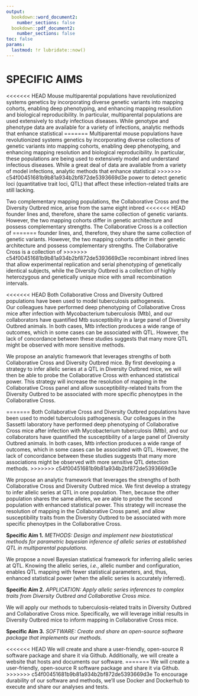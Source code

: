 ```yaml
---
output: 
  bookdown::word_document2:  
    number_sections: false
  bookdown::pdf_document2:  
    number_sections: false
toc: false
params:
  lastmod: !r lubridate::now()  
---
```



# SPECIFIC AIMS

<<<<<<< HEAD
Mouse multiparental populations have revolutionized systems genetics by incorporating
diverse genetic variants into mapping cohorts, enabling deep phenotyping, and enhancing 
mapping resolution and biological reproducibility. 
In particular, multiparental populations are used extensively to study infectious diseases. While genotype and 
phenotype data are available for a variety of infections, analytic methods that enhance statistical 
=======
Multiparental mouse populations have revolutionized systems genetics by incorporating
diverse collections of genetic variants into mapping cohorts, enabling deep phenotyping, and enhancing 
mapping resolution and biological reproducibility. 
In particular, these populations are being used to extensively model and understand infectious diseases. 
While a 
great deal of data are available from a variety of model infections, analytic methods that enhance statistical 
>>>>>>> c54f00451681b9b81a934b2bf872de5393669d3e
power to detect genetic loci (quantitative trait loci, QTL) that affect these infection-related traits are still lacking.

Two complementary mapping populations, the
Collaborative Cross and the Diversity Outbred mice, arise from the same eight inbred 
<<<<<<< HEAD
founder lines and, therefore, share the same collection of genetic variants. However, the two mapping cohorts 
differ in genetic architecture and possess complementary strengths. The Collaborative Cross is a collection of 
=======
founder lines, and, therefore, they share the same collection of genetic variants. However, the two mapping cohorts 
differ in their genetic architecture and possess complementary strengths. The Collaborative Cross is a collection of 
>>>>>>> c54f00451681b9b81a934b2bf872de5393669d3e
recombinant inbred lines that allow experimental replication and serial phenotyping of 
genetically identical subjects, while the 
Diversity Outbred is a collection of highly heterozygous and genetically unique 
mice with small recombination intervals.

<<<<<<< HEAD
Both Collaborative Cross and Diversity Outbred populations have been used to model tuberculosis pathogenesis.  
Our colleagues have performed deep 
phenotyping of Collaborative Cross mice after infection with Mycobacterium tuberculosis (Mtb), and our collaborators have quantified Mtb 
susceptibility in a large panel of Diversity Outbred animals. In both cases, Mtb infection produces a wide range of 
outcomes, which in some cases can be associated with QTL.  However, the lack of concordance between these studies 
suggests that many more QTL might be observed with more sensitive methods.

We propose an analytic framework that leverages strengths of both Collaborative Cross and Diversity Outbred mice. 
By first developing a strategy to infer allelic series at a QTL in Diversity Outbred mice, we will then be able to probe the Collaborative Cross with enhanced statistical power. This strategy will increase the resolution of mapping in the Collaborative Cross panel
and allow susceptibility-related traits from the Diversity Outbred to be associated with more specific phenoytpes in the Collaborative Cross.  


=======
Both Collaborative Cross and Diversity Outbred populations have been used to model tuberculosis pathogenesis. 
Our colleagues in the Sassetti laboratory have performed deep 
phenotyping of Collaborative Cross mice after infection with Mycobacterium tuberculosis (Mtb), and our collaborators have quantified 
the susceptibility of a large panel of Diversity Outbred animals. In both cases, Mtb infection produces a wide range of
outcomes, which in some cases can be associated with QTL.  However, the lack of concordance between these studies 
suggests that many more associations might be observed with more sensitive QTL detection methods.
>>>>>>> c54f00451681b9b81a934b2bf872de5393669d3e

We propose an analytic framework that leverages the strengths of both Collaborative Cross and 
Diversity Outbred mice. We first develop a strategy to infer allelic series at QTL in one population. 
Then, because the other population shares the same alleles, we are able to probe the second 
population with enhanced statistical power.  This strategy will increase the resolution of mapping in 
the Collaborative Cross panel, 
and allow susceptibility traits from the Diversity Outbred to be associated with more specific 
phenoytpes in the Collaborative Cross.  



**Specific Aim 1.** *METHODS: Design and implement new biostatistical methods for parametric bayesian inference of allelic series at established QTL in multiparental populations.* 

We propose a novel Bayesian statistical framework for inferring allelic series at QTL. Knowing the 
allelic series, 
*i.e.*, allelic number and configuration, enables QTL mapping with fewer statistical parameters, and, 
thus, enhanced 
statistical power (when the allelic series is accurately inferred).


**Specific Aim 2.** *APPLICATION: Apply allelic series inferences to complex traits from Diversity Outbred and Collaborative Cross mice.* 

We will apply our 
methods to tuberculosis-related traits in Diversity Outbred and Collaborative Cross 
mice. Specifically, we will leverage initial results in Diversity Outbred mice to inform mapping in Collaborative 
Cross mice.

**Specific Aim 3.** *SOFTWARE: Create and share an open-source software package that implements our methods.* 

<<<<<<< HEAD
We will create and share a user-friendly, open-source R software package and share it via Github. 
Additionally,
we will create a website that hosts and documents our software.
=======
We will create a user-friendly, open-source R software package and share it via Github. 
>>>>>>> c54f00451681b9b81a934b2bf872de5393669d3e
To encourage durability of our software and methods, we'll use Docker and Dockerhub
to execute and share our analyses and tests. 
